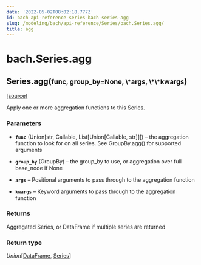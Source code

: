```yaml
---
date: '2022-05-02T08:02:18.777Z'
id: bach-api-reference-series-bach-series-agg
slug: /modeling/bach/api-reference/Series/bach.Series.agg/
title: agg
---
```


# bach.Series.agg

<div class="method">

<h2 class="signature-class"><span class="additional-name">Series.</span><span class="name">agg(</span><small class="parameter-list"><span class="parameter" id="func">func</span>, <span class="parameter" id="group_by">group_by=None</span>, <span class="parameter" id="*">\*args</span>, <span class="parameter" id="**">\*\*kwargs</span></small>)</h2>


&#8203;<span class="view-source">[[source]](https://github.com/objectiv/objectiv-analytics/blob/main/bach/bach/series/series.py)</span>

<div class="content">

Apply one or more aggregation functions to this Series.


### Parameters

* **`func`** (Union[str, Callable, List[Union[Callable, str]]]) – the aggregation function to look for on all series.
See GroupBy.agg() for supported arguments

* **`group_by`** (GroupBy) – the group_by to use, or aggregation over full base_node if None

* **`args`** – Positional arguments to pass through to the aggregation function

* **`kwargs`** – Keyword arguments to pass through to the aggregation function



### Returns

Aggregated Series, or DataFrame if multiple series are returned



### Return type

*Union*[[DataFrame](/docs/modeling/bach/api-reference/DataFrame/bach.DataFrame/#bach.DataFrame), [Series](/docs/modeling/bach/api-reference/Series/bach.Series/#bach.Series)]



</div>

</div>
